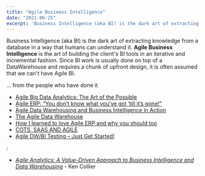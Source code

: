 ```yaml
---
title: "Agile Business Intelligence"
date: "2021-06-25"
excerpt: 'Business Intelligence (aka BI) is the dark art of extracting knowledge from a database in'
---
```


Business Intelligence (aka BI) is the dark art of extracting knowledge from a database in a way that humans can understand it. **Agile Business Intelligence** is the art of building the client's BI tools in an iterative and incremental fashion. Since BI work is usually done on top of a DataWarehouse and requires a chunk of upfront design, it is often assumed that we can't have Agile BI.

<HighlightBox heading="Resource Links" variant="resourceLinks">
... from the people who have done it

- [Agile Big Data Analytics: The Art of the Possible](external:https://kromerbigdata.wordpress.com/2013/02/19/agile-big-data-analytics-the-art-of-the-possible-part-1/)
- [Agile ERP: “You don’t know what you’ve got ‘till it’s gone!”](external:http://xunitpatterns.com/~gerard/agile2007-erp-paper.pdf)
- [Agile Data Warehousing and Business Intelligence in Action](external:https://www.thoughtworks.com/insights/blog/agile-data-warehousing-and-business-intelligence-action)
- [The Agile Data Warehouse](external:https://medium.com/harlan-s-data-blog/the-agile-data-ac691860126c)
- [How I learned to love Agile ERP and why you should too](external:https://searchcio.techtarget.com/opinion/An-ERP-experience-that-forever-changed-my-IT-philosophy)
- [COTS, SAAS AND AGILE](external:https://agileforest.com/2012/08/13/cots-saas-and-agile/)
- [Agile DW/BI Testing – Just Get Started!](external:https://theagilist.com/2014/03/10/503/)
</HighlightBox>

<HighlightBox heading="Related Books" variant="relatedBooks">:

- [_Agile Analytics: A Value-Driven Approach to Business Intelligence and Data Warehousing_](external:https://www.amazon.ca/Agile-Analytics-Value-Driven-Intelligence-Warehousing/dp/032150481X/&tag=notesfromatoo-20) - Ken Collier
</HighlightBox>
